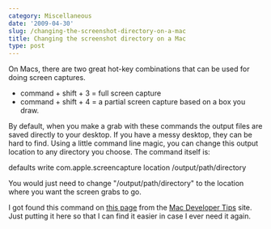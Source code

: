 ```yaml
---
category: Miscellaneous
date: '2009-04-30'
slug: /changing-the-screenshot-directory-on-a-mac
title: Changing the screenshot directory on a Mac
type: post
---
```



On Macs, there are two great hot-key combinations that can be used
for doing screen captures.

-   command + shift + 3 = full screen capture
-   command + shift + 4 = a partial screen capture based on a box
    you draw.

By default, when you make a grab with these commands the output
files are saved directly to your desktop. If you have a messy
desktop, they can be hard to find. Using a little command line
magic, you can change this output location to any directory you
choose. The command itself is:

defaults write com.apple.screencapture location
/output/path/directory

You would just need to change "/output/path/directory" to the
location where you want the screen grabs to go.

I got found this command on
[this page](http://macdevelopertips.com/defaults/change-screenshot-path.html)
from the [Mac Developer Tips](http://macdevelopertips.com/) site.
Just putting it here so that I can find it easier in case I ever
need it again.